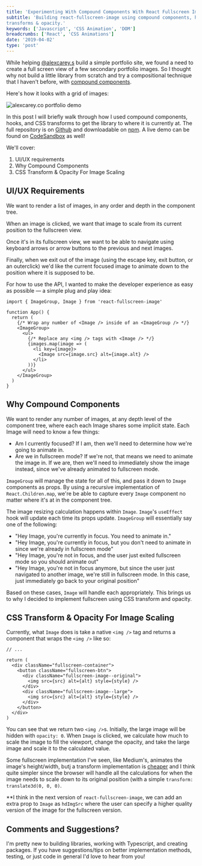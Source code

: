 ```yaml
---
title: 'Experimenting With Compound Components With React Fullscreen Image'
subtitle: 'Building react-fullscreen-image using compound components, hooks, and CSS
transforms & opacity.'
keywords: ['Javascript', 'CSS Animation', 'DOM']
breadcrumbs: ['React', 'CSS Animations']
date: '2019-04-02'
type: 'post'
---
```



While helping [@alexcarey.s](https://alexcarey.co/) build a simple portfolio site, we found a need
to create a full screen view of a few secondary portfolio images. So I thought why not build a
little library from scratch and try a compositional technique that I haven't before, with [compound
components](https://kentcdodds.com/blog/compound-components-with-react-hooks?ref=timcchang.com/blog/react-fullscreen-image/).

Here's how it looks with a grid of images:

<Image src={demo} alt="alexcarey.co portfolio demo" shadow />

In this post I will briefly walk through how I used compound components, hooks, and CSS transforms to get
the library to where it is currently at. The full repository is on [Github](https://github.com/timc1/react-fullscreen-image) and downloadable on
[npm](https://www.npmjs.com/package/react-fullscreen-image). A live demo can be found on
[CodeSandbox](https://codesandbox.io/s/o9m59jj3oq) as well!

We'll cover:

1. UI/UX requirements
2. Why Compound Components
3. CSS Transform & Opacity For Image Scaling

## UI/UX Requirements

We want to render a list of images, in any order and depth in the component tree.

When an image is clicked, we want that image to scale from its current position to the fullscreen view.

Once it's in its fullscreen view, we want to be able to navigate using keyboard arrows or arrow buttons to the
previous and next images.

Finally, when we exit out of the image (using the escape key, exit button, or an outerclick) we'd like the current focused image to
animate down to the position where it is supposed to be.

For how to use the API, I wanted to make the developer experience as easy as possible — a
simple plug and play idea:

```tsx
import { ImageGroup, Image } from 'react-fullscreen-image'

function App() {
  return (
    {/* Wrap any number of <Image /> inside of an <ImageGroup /> */}
    <ImageGroup>
      <ul>
        {/* Replace any <img /> tags with <Image /> */}
        {images.map(image => (
          <li key={image}>
            <Image src={image.src} alt={image.alt} />
          </li>
        ))}
      </ul>
    </ImageGroup>
  )
}
```

## Why Compound Components

We want to render any number of images, at any depth level of the component tree, where each each
Image shares some implicit state. Each Image will need to know a few things:

- Am I currently focused? If I am, then we'll need to determine how we're going to animate in.
- Are we in fullscreen mode? If we're not, that means we need to animate the image in.
  If we are, then we'll need to immediately show the image instead, since we've already animated
  to fullscreen mode.

`ImageGroup` will manage the state for all of this, and pass it down to `Image` components as props.
By using a recursive implementation of `React.Children.map`, we're be able to capture every `Image`
component no matter where it's at in the component tree.

The image resizing calculation happens within `Image`. `Image`'s `useEffect` hook will update each
time its props update. `ImageGroup` will essentially say one of the following:

- "Hey Image, you're currently in focus. You need to animate in."
- "Hey Image, you're currently in focus, but you don't need to animate in since we're already in
  fullscreen mode"
- "Hey Image, you're not in focus, and the user just exited fullscreen mode so you should animate
  out"
- "Hey Image, you're not in focus anymore, but since the user just navigated to another image, we're
  still in fullscreen mode. In this case, just immediately go back to your original position"

Based on these cases, `Image` will handle each appropriately. This brings us to why I decided to
implement fullscreen using CSS transform and opacity.

## CSS Transform & Opacity For Image Scaling

Currently, what `Image` does is take a native `<img />` tag and
returns a component that wraps the `<img />` like so:

```tsx
// ...

return (
  <div className="fullscreen-container">
    <button className="fullscreen-btn">
      <div className="fullscreen-image--original">
        <img src={src} alt={alt} style={style} />
      </div>
      <div className="fullscreen-image--large">
        <img src={src} alt={alt} style={style} />
      </div>
    </button>
  </div>
)
```

You can see that we return two `<img />`s. Initially, the large image will be hidden with `opacity: 0`.
When `Image` is clicked, we calculate how much to scale the image to fill the viewport, change the
opacity, and take the large image and scale it to the calculated value.

Some fullscreen implementation I've seen, like Medium's, animates the image's height/width, butj
a transform implementation is
[cheaper](https://www.html5rocks.com/en/tutorials/speed/high-performance-animations/) and I think quite simpler since the browser will handle all the calculations for
when the image needs to scale down to its original position (with a simple `transform: translate3d(0, 0, 0)`.

\*\*I think in the next version of `react-fullscreen-image`, we can add an extra prop to
`Image` as `hdImgSrc` where the user can specify a higher quality version of the image for the
fullscreen version.

## Comments and Suggestions?

I'm pretty new to building libraries, working with Typescript, and creating packages. If you have suggestions/tips on
better implementation methods, testing, or just code in general I'd love to hear from you!
